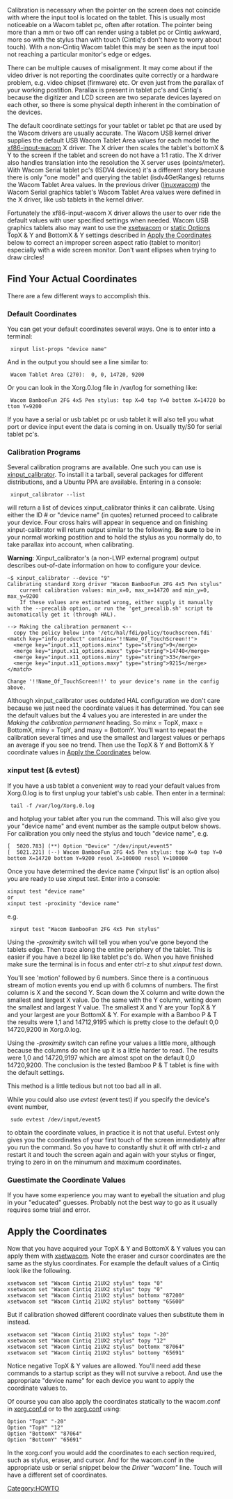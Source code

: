Calibration is necessary when the pointer on the screen does not coincide with where the input tool is located on the tablet.  This is usually most noticeable on a Wacom tablet pc, often after rotation.  The pointer being more than a mm or two off can render using a tablet pc or Cintiq awkward, more so with the stylus than with touch (Cintiq's don't have to worry about touch).  With a non-Cintiq Wacom tablet this may be seen as the input tool not reaching a particular monitor's edge or edges.

There can be multiple causes of misalignment.  It may come about if the video driver is not reporting the coordinates quite correctly or a hardware problem, e.g. video chipset (firmware) etc.  Or even just from the parallax of your working postition.  Parallax is present in tablet pc's and Cintiq's because the digitizer and LCD screen are two separate devices layered on each other, so there is some physical depth inherent in the combination of the devices.

The default coordinate settings for your tablet or tablet pc that are used by the Wacom drivers are usually accurate.  The Wacom USB kernel driver supplies the default USB Wacom Tablet Area values for each model to the [[xf86-input-wacom]] X driver.  The X driver then scales the tablet's bottomX & Y to the screen if the tablet and screen do not have a 1:1 ratio.  The X driver also handles translation into the resolution the X server uses (points/meter).  With Wacom Serial tablet pc's (ISDV4 devices) it's a different story because there is only "one model" and querying the tablet (isdv4GetRanges) returns the Wacom Tablet Area values.  In the previous driver ([[linuxwacom]]) the Wacom Serial graphics tablet's Wacom Tablet Area values were defined in the X driver, like usb tablets in the kernel driver.

Fortunately the xf86-input-wacom X driver allows the user to over ride the default values with user specified settings when needed.  Wacom USB graphics tablets also may want to use the [[xsetwacom]] or [[Configuring X#Hotplugging setup with udev|static Options]] TopX & Y and BottomX & Y settings described in [[Calibration#Apply the Coordinates|Apply the Coordinates]] below to correct an improper screen aspect ratio (tablet to monitor) especially with a wide screen monitor.  Don't want ellipses when trying to draw circles!

== Find Your Actual Coordinates ==
There are a few different ways to accomplish this.

=== Default Coordinates ===
You can get your default coordinates several ways.  One is to enter into a terminal:

  xinput list-props "device name"

And in the output you should see a line similar to:

  Wacom Tablet Area (270):	0, 0, 14720, 9200

Or you can look in the Xorg.0.log file in /var/log for something like:

  Wacom BambooFun 2FG 4x5 Pen stylus: top X=0 top Y=0 bottom X=14720 bottom Y=9200

If you have a serial or usb tablet pc or usb tablet it will also tell you what port or device input event the data is coming in on.  Usually tty/S0 for serial tablet pc's.

=== Calibration Programs ===
Several calibration programs are available.  One such you can use is [[External applications#xinput_calibrator|xinput_calibrator]].  To install it a tarball, several packages for different distributions, and a Ubuntu PPA are available. Entering in a console:

  xinput_calibrator --list

will return a list of devices xinput_calibrator thinks it can calibrate.  Using either the ID # or "device name" (in quotes) returned proceed to calibrate your device.  Four cross hairs will appear in sequence and on finishing xinput-calibrator will return output similar to the following.  '''Be sure''' to be in your normal working postition and to hold the stylus as you normally do, to take parallax into account, when calibrating.

'''Warning''':  Xinput_calibrator's (a non-LWP external program) output describes out-of-date information on how to configure your device.
<pre>
~$ xinput_calibrator --device "9"
Calibrating standard Xorg driver "Wacom BambooFun 2FG 4x5 Pen stylus"
	current calibration values: min_x=0, max_x=14720 and min_y=0, max_y=9200
	If these values are estimated wrong, either supply it manually with the --precalib option, or run the 'get_precalib.sh' script to automatically get it (through HAL).

--> Making the calibration permanent <--
  copy the policy below into '/etc/hal/fdi/policy/touchscreen.fdi'
<match key="info.product" contains="!!Name_Of_TouchScreen!!">
  <merge key="input.x11_options.minx" type="string">9</merge>
  <merge key="input.x11_options.maxx" type="string">14740</merge>
  <merge key="input.x11_options.miny" type="string">33</merge>
  <merge key="input.x11_options.maxy" type="string">9215</merge>
</match>

Change '!!Name_Of_TouchScreen!!' to your device's name in the config above.
</pre>
Although xinput_calibrator uses outdated HAL configuration we don't care because we just need the coordinate values it has determined.  You can see the default values but the 4 values you are interested in are under the ''Making the calibration permanent'' heading.  So minx = TopX, maxx = BottomX, miny = TopY, and maxy = BottomY.  You'll want to repeat the calibration several times and use the smallest and largest values or perhaps an average if you see no trend.  Then use the TopX & Y and BottomX & Y coordinate values in [[Calibration#Apply the Coordinates|Apply the Coordinates]] below.

=== xinput test (& evtest)  ===
If you have a usb tablet a convenient way to read your default values from Xorg.0.log is to first unplug your tablet's usb cable.  Then enter in a terminal:

  tail -f /var/log/Xorg.0.log

and hotplug your tablet after you run the command.  This will also give you your "device name" and event number as the sample output below shows.  For calibration you only need the stylus and touch "device name", e.g.
<pre>
[  5020.783] (**) Option "Device" "/dev/input/event5"
[  5021.221] (--) Wacom BambooFun 2FG 4x5 Pen stylus: top X=0 top Y=0 bottom X=14720 bottom Y=9200 resol X=100000 resol Y=100000
</pre>
Once you have determined the device name ('xinput list' is an option also) you are ready to use xinput test. Enter into a console:
<pre>
xinput test "device name"
or
xinput test -proximity "device name"
</pre>
e.g.

  xinput test "Wacom BambooFun 2FG 4x5 Pen stylus"

Using the ''-proximity'' switch will tell you when you've gone beyond the tablets edge.  Then trace along the entire periphery of the tablet.  This is easier if you have a bezel lip like tablet pc's do.  When you have finished make sure the terminal is in focus and enter ctrl-z to shut ''xinput test'' down.

You'll see 'motion' followed by 6 numbers.  Since there is a continuous stream of motion events you end up with 6 columns of numbers.  The first column is X and the second Y.  Scan down the X column and write down the smallest and largest X value.  Do the same with the Y column, writing down the smallest and largest Y value.  The smallest X and Y are your TopX & Y and your largest are your BottomX & Y.  For example with a Bamboo P & T the results were 1,1 and 14712,9195 which is pretty close to the default 0,0 14720,9200 in Xorg.0.log.

Using the ''-proximity'' switch can refine your values a little more, although because the columns do not line up it is a little harder to read.  The results were 1,0 and 14720,9197 which are almost spot on the default 0,0 14720,9200.  The conclusion is the tested Bamboo P & T tablet is fine with the default settings.

This method is a little tedious but not too bad all in all.

While you could also use ''evtest'' (event test) if you specify the device's event number,

  sudo evtest /dev/input/event5

to obtain the coordinate values, in practice it is not that useful.  Evtest only gives you the coordinates of your first touch of the screen immediately after you run the command.  So you have to constantly shut it off with ctrl-z and restart it and touch the screen again and again with your stylus or finger, trying to zero in on the minumum and maximum coordinates.

=== Guestimate the Coordinate Values ===
If you have some experience you may want to eyeball the situation and plug in your "educated" guesses.  Probably not the best way to go as it usually requires some trial and error.

== Apply the Coordinates ==
Now that you have acquired your TopX & Y and BottomX & Y values you can apply them with [[xsetwacom]].  Note the eraser and cursor coordinates are the same as the stylus coordinates.  For example the default values of a Cintiq look like the following.
<pre>
xsetwacom set "Wacom Cintiq 21UX2 stylus" topx "0"
xsetwacom set "Wacom Cintiq 21UX2 stylus" topy "0"
xsetwacom set "Wacom Cintiq 21UX2 stylus" bottomx "87200"
xsetwacom set "Wacom Cintiq 21UX2 stylus" bottomy "65600"
</pre>
But if calibration showed different coordinate values then substitute them in instead.
<pre>
xsetwacom set "Wacom Cintiq 21UX2 stylus" topx "-20"
xsetwacom set "Wacom Cintiq 21UX2 stylus" topy "12"
xsetwacom set "Wacom Cintiq 21UX2 stylus" bottomx "87064"
xsetwacom set "Wacom Cintiq 21UX2 stylus" bottomy "65691"
</pre>
Notice negative TopX & Y values are allowed.  You'll need add these commands to a startup script as they will not survive a reboot.  And  use the appropriate "device name" for each device you want to apply the coordinate values to.

Of course you can also apply the coordinates statically to the wacom.conf in [[Configuring X#Hotplugging setup with udev|xorg.conf.d]] or to the [[Configuring X#Manual setup in the xorg.conf|xorg.conf]] using:
<pre>
Option "TopX" "-20"
Option "TopY" "12"
Option "BottomX" "87064"
Option "BottomY" "65691"
</pre>
In the xorg.conf you would add the coordinates to each section required, such as stylus, eraser, and cursor.  And for the wacom.conf in the appropriate usb or serial snippet below the ''Driver "wacom"'' line.  Touch will have a different set of coordinates.


[[Category:HOWTO]]